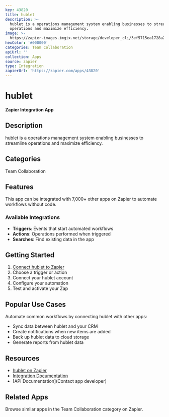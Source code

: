 ```yaml
---
key: 43820
title: hublet
description: >-
  hublet is a operations management system enabling businesses to streamline
  operations and maximize efficiency.
image: >-
  https://zapier-images.imgix.net/storage/developer_cli/3ef5715ea1728a2ccda0f51a23996709.png?auto=format%2Ccompress&ixlib=python-3.0.0&q=50
hexColor: '#000000'
categories: Team Collaboration
apiUrl: ''
collection: Apps
source: zapier
type: Integration
zapierUrl: 'https://zapier.com/apps/43820'
---
```

# hublet

**Zapier Integration App**

## Description

hublet is a operations management system enabling businesses to streamline operations and maximize efficiency.

## Categories

Team Collaboration

## Features

This app can be integrated with 7,000+ other apps on Zapier to automate workflows without code.

### Available Integrations

- **Triggers**: Events that start automated workflows
- **Actions**: Operations performed when triggered
- **Searches**: Find existing data in the app

## Getting Started

1. [Connect hublet to Zapier](https://zapier.com/apps/43820)
2. Choose a trigger or action
3. Connect your hublet account
4. Configure your automation
5. Test and activate your Zap

## Popular Use Cases

Automate common workflows by connecting hublet with other apps:

- Sync data between hublet and your CRM
- Create notifications when new items are added
- Back up hublet data to cloud storage
- Generate reports from hublet data

## Resources

- [hublet on Zapier](https://zapier.com/apps/43820)
- [Integration Documentation](https://zapier.com/apps/43820/integrations)
- [API Documentation](Contact app developer)

## Related Apps

Browse similar apps in the Team Collaboration category on Zapier.
